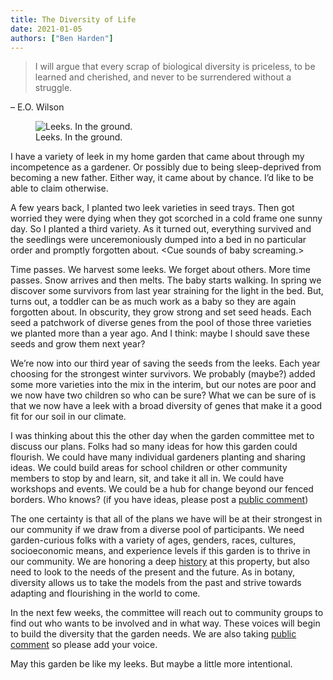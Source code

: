```yaml
---
title: The Diversity of Life
date: 2021-01-05
authors: ["Ben Harden"]
---
```


> I will argue that every scrap of biological diversity is priceless, to be learned and cherished, and never to be surrendered without a struggle.

-- E.O. Wilson

![Leeks. In the ground.](/images/leeks.jpg)

I have a variety of leek in my home garden that came about through my incompetence as a gardener. Or possibly due to being sleep-deprived from becoming a new father. Either way, it came about by chance. I'd like to be able to claim otherwise.  

A few years back, I planted two leek varieties in seed trays. Then got worried they were dying when they got scorched in a cold frame one sunny day. So I planted a third variety. As it turned out, everything survived and the seedlings were unceremoniously dumped into a bed in no particular order and promptly forgotten about. <Cue sounds of baby screaming.>

Time passes. We harvest some leeks. We forget about others. More time passes. Snow arrives and then melts. The baby starts walking. In spring we discover some survivors from last year straining for the light in the bed. But, turns out, a toddler can be as much work as a baby so they are again forgotten about. In obscurity, they grow strong and set seed heads. Each seed a patchwork of diverse genes from the pool of those three varieties we planted more than a year ago. And I think: maybe I should save these seeds and grow them next year?

We're now into our third year of saving the seeds from the leeks. Each year choosing for the strongest winter survivors. We probably (maybe?) added some more varieties into the mix in the interim, but our notes are poor and we now have two children so who can be sure? What we can be sure of is that we now have a leek with a broad diversity of genes that make it a good fit for our soil in our climate.

I was thinking about this the other day when the garden committee met to discuss our plans. Folks had so many ideas for how this garden could flourish. We could have many individual gardeners planting and sharing ideas. We could build areas for school children or other community members to stop by and learn, sit, and take it all in. We could have workshops and events. We could be a hub for change beyond our fenced borders. Who knows? (if you have ideas, please post a [public comment](/contact))

The one certainty is that all of the plans we have will be at their strongest in our community if we draw from a diverse pool of participants. We need garden-curious folks with a variety of ages, genders, races, cultures, socioeconomic means, and experience levels if this garden is to thrive in our community. We are honoring a deep [history](/history/) at this property, but also need to look to the needs of the present and the future. As in botany, diversity allows us to take the models from the past and strive towards adapting and flourishing in the world to come.

In the next few weeks, the committee will reach out to community groups to find out who wants to be involved and in what way. These voices will begin to build the diversity that the garden needs. We are also taking [public comment](/contact/) so please add your voice.

May this garden be like my leeks. But maybe a little more intentional.